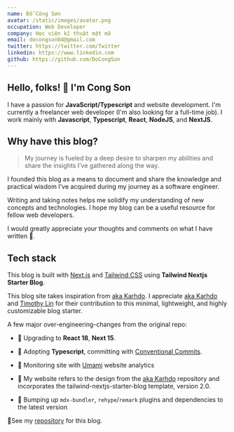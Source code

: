 ```yaml
---
name: Đỗ Công Sơn
avatar: /static/images/avatar.png
occupation: Web Developer
company: Học viện kĩ thuật mật mã
email: docongson04@gmail.com
twitter: https://twitter.com/Twitter
linkedin: https://www.linkedin.com
github: https://github.com/DoCongSon
---
```


## Hello, folks! 👋 I'm Cong Son

I have a passion for **JavaScript/Typescript** and website development.
I'm currently a freelancer web developer (I'm also looking for a full-time job). I work mainly with **Javascript**, **Typescript**, **React**, **NodeJS**, and **NextJS**.

## Why have this blog?

> My journey is fueled by a deep desire to sharpen my abilities and share the insights I’ve gathered along the way.

I founded this blog as a means to document and share the knowledge and practical wisdom I've acquired during my journey as a software engineer.

Writing and taking notes helps me solidify my understanding of new concepts and technologies. I hope my blog can be a useful resource for fellow web developers.

I would greatly appreciate your thoughts and comments on what I have written 🍻.

## Tech stack

This blog is built with [Next.js](https://nextjs.org/) and [Tailwind CSS](https://tailwindcss.com/) using **Tailwind Nextjs Starter Blog**.

This blog site takes inspiration from [aka Karhdo](https://https://karhdo.dev). I appreciate [aka Karhdo](https://twitter.com/karhdo) and [Timothy Lin](https://twitter.com/timlrxx) for their contribution to this minimal, lightweight, and highly customizable blog starter.

A few major over-engineering-changes from the original repo:

- 📌 Upgrading to **React 18**, **Next 15**.

- 📌 Adopting **Typescript**, committing with
  [Conventional Commits](https://www.conventionalcommits.org/).

- 📌 Monitoring site with [Umami](https://umami.is/)
  website analytics

- 📌 My website refers to the design
  from the [aka Karhdo](https://github.com/Karhdo/karhdo.dev) repository and incorporates the
  tailwind-nextjs-starter-blog template, version 2.0.

- 📌 Bumping up `mdx-bundler`, `rehype`/`remark`
  plugins and dependencies to the latest version

🧐See my [repository](https://github.com/) for this blog.
